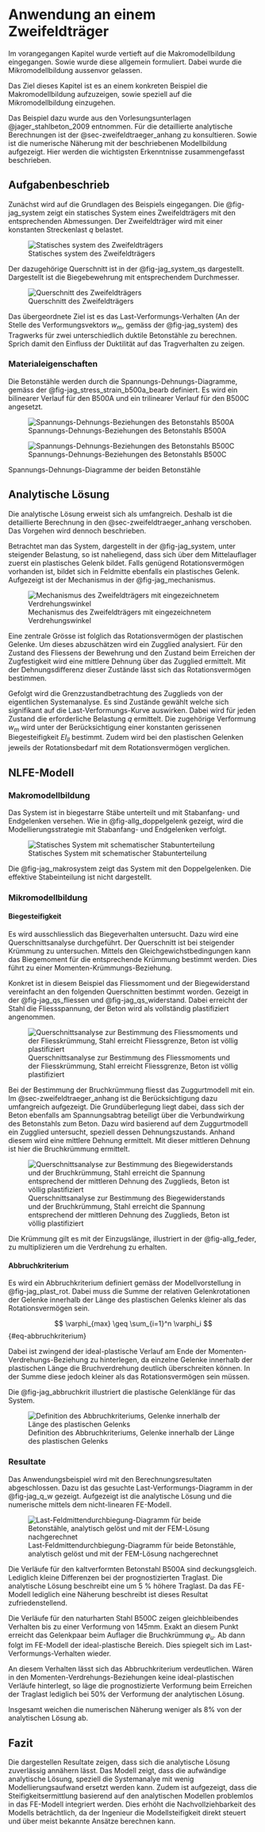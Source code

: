# Anwendung an einem Zweifeldträger{#sec-zweifeldtraeger}

Im vorangegangen Kapitel wurde vertieft auf die Makromodellbildung eingegangen. Sowie wurde diese allgemein formuliert. Dabei wurde die Mikromodellbildung aussenvor gelassen. 

Das Ziel dieses Kapitel ist es an einem konkreten Beispiel die Makromodellbildung aufzuzeigen, sowie speziell auf die Mikromodellbildung einzugehen. 

Das Beispiel dazu wurde aus den Vorlesungsunterlagen @jager_stahlbeton_2009 entnommen. Für die detaillierte analytische Berechnungen ist der @sec-zweifeldtraeger_anhang zu konsultieren. Sowie ist die numerische Näherung mit der beschriebenen Modellbildung aufgezeigt. Hier werden die wichtigsten Erkenntnisse zusammengefasst beschrieben.

## Aufgabenbeschrieb

Zunächst wird auf die Grundlagen des Beispiels eingegangen. Die @fig-jag_system zeigt ein statisches System eines Zweifeldträgers mit den entsprechenden Abmessungen. Der Zweifeldträger wird mit einer konstanten Streckenlast $q$ belastet. 

![Statisches system des Zweifeldträgers](../imgs/jag_system.svg){#fig-jag_system}

Der dazugehörige Querschnitt ist in der @fig-jag_system_qs dargestellt. Dargestellt ist die Biegebewehrung mit entsprechendem Durchmesser.

![Querschnitt des Zweifeldträgers](../imgs/jag_system_qs.svg){#fig-jag_system_qs}

Das übergeordnete Ziel ist es das Last-Verformungs-Verhalten (An der Stelle des Verformungsvektors $w_m$, gemäss der @fig-jag_system) des Tragwerks für zwei unterschiedlich duktile Betonstähle zu berechnen. Sprich damit den Einfluss der Duktilität auf das Tragverhalten zu zeigen.

### Materialeigenschaften

Die Betonstähle werden durch die Spannungs-Dehnungs-Diagramme, gemäss der @fig-jag_stress_strain_b500a_bearb definiert. Es wird ein bilinearer Verlauf für den B500A und ein trilinearer Verlauf für den B500C angesetzt.

::: {#fig-jag_stress_strain_steel-ncol=2}

![Spannungs-Dehnungs-Beziehungen des Betonstahls B500A](../imgs/jag_stress_strain_b500a_bearb.svg){#fig-jag_stress_strain_b500a_bearb}

![Spannungs-Dehnungs-Beziehungen des Betonstahls B500C](../imgs/jag_stress_strain_b500c.svg){#fig-jag_stress_strain_b500c}

Spannungs-Dehnungs-Diagramme der beiden Betonstähle
:::

## Analytische Lösung

Die analytische Lösung erweist sich als umfangreich. Deshalb ist die detaillierte Berechnung in den @sec-zweifeldtraeger_anhang verschoben. Das Vorgehen wird dennoch beschrieben.

Betrachtet man das System, dargestellt in der @fig-jag_system, unter steigender Belastung, so ist naheliegend, dass sich über dem Mittelauflager zuerst ein plastisches Gelenk bildet. Falls genügend Rotationsvermögen vorhanden ist, bildet sich in Feldmitte ebenfalls ein plastisches Gelenk. Aufgezeigt ist der Mechanismus in der @fig-jag_mechanismus.

![Mechanismus des Zweifeldträgers mit eingezeichnetem Verdrehungswinkel](../imgs/jag_mechanismus.svg){#fig-jag_mechanismus}

Eine zentrale Grösse ist folglich das Rotationsvermögen der plastischen Gelenke. Um dieses abzuschätzen wird ein Zugglied analysiert. Für den Zustand des Fliessens der Bewehrung und den Zustand beim Erreichen der Zugfestigkeit wird eine mittlere Dehnung über das Zugglied ermittelt. Mit der Dehnungsdifferenz dieser Zustände lässt sich das Rotationsvermögen bestimmen.

Gefolgt wird die Grenzzustandbetrachtung des Zugglieds von der eigentlichen Systemanalyse. Es sind Zustände gewählt welche sich signifikant auf die Last-Verformungs-Kurve auswirken. Dabei wird für jeden Zustand die erforderliche Belastung $q$ ermittelt. Die zugehörige Verformung $w_m$ wird unter der Berücksichtigung einer konstanten gerissenen Biegesteifigkeit $EI_{II}$ bestimmt. Zudem wird bei den plastischen Gelenken jeweils der Rotationsbedarf mit dem Rotationsvermögen verglichen.


## NLFE-Modell

### Makromodellbildung

Das System ist in biegestarre Stäbe unterteilt und mit Stabanfang- und Endgelenken versehen. Wie in @fig-allg_doppelgelenk gezeigt, wird die Modellierungsstrategie mit Stabanfang- und Endgelenken verfolgt. 

![Statisches System mit schematischer Stabunterteilung](../imgs/jag_makrosystem.svg){#fig-jag_makrosystem}

Die @fig-jag_makrosystem zeigt das System mit den Doppelgelenken. Die effektive Stabeinteilung ist nicht dargestellt.

### Mikromodellbildung

#### Biegesteifigkeit

Es wird ausschliesslich das Biegeverhalten untersucht. Dazu wird eine Querschnittsanalyse durchgeführt. Der Querschnitt ist bei steigender Krümmung zu untersuchen. Mittels den Gleichgewichstbedingungen kann das Biegemoment für die entsprechende Krümmung bestimmt werden. Dies führt zu einer Momenten-Krümmungs-Beziehung. 

Konkret ist in diesem Beispiel das Fliessmoment und der Biegewiderstand vereinfacht an den folgenden Querschnitten bestimmt worden. Gezeigt in der @fig-jag_qs_fliessen und @fig-jag_qs_widerstand. Dabei erreicht der Stahl die Fliessspannung, der Beton wird als vollständig plastifiziert angenommen.

![Querschnittsanalyse zur Bestimmung des Fliessmoments und der Fliesskrümmung, Stahl erreicht Fliessgrenze, Beton ist völlig plastifiziert](../imgs/jag_qs_fliessen.svg){#fig-jag_qs_fliessen}

Bei der Bestimmung der Bruchkrümmung fliesst das Zuggurtmodell mit ein. Im @sec-zweifeldtraeger_anhang ist die Berücksichtigung dazu umfangreich aufgezeigt. Die Grundüberlegung liegt dabei, dass sich der Beton ebenfalls am Spannungsabtrag beteiligt über die Verbundwirkung des Betonstahls zum Beton. Dazu wird basierend auf dem Zuggurtmodell ein Zugglied untersucht, speziell dessen Dehnungszustands. Anhand diesem wird eine mittlere Dehnung ermittelt. Mit dieser mittleren Dehnung ist hier die Bruchkrümmung ermittelt.

![Querschnittsanalyse zur Bestimmung des Biegewiderstands und der Bruchkrümmung, Stahl erreicht die Spannung entsprechend der mittleren Dehnung des Zugglieds, Beton ist völlig plastifiziert](../imgs/jag_qs_widerstand.svg){#fig-jag_qs_widerstand}

Die Krümmung gilt es mit der Einzugslänge, illustriert in der @fig-allg_feder, zu multiplizieren um die Verdrehung zu erhalten. 

#### Abbruchkriterium

Es wird ein Abbruchkriterium definiert gemäss der Modellvorstellung in @fig-jag_plast_rot. Dabei muss die Summe der relativen Gelenkrotationen der Gelenke innerhalb der Länge des plastischen Gelenks kleiner als das Rotationsvermögen sein.

$$
\varphi_{max} \geq \sum_{i=1}^n \varphi_i
$${#eq-abbruchkriterium}

Dabei ist zwingend der ideal-plastische Verlauf am Ende der Momenten-Verdrehungs-Beziehung zu hinterlegen, da einzelne Gelenke innerhalb der plastischen Länge die Bruchverdrehung deutlich überschreiten können. In der Summe diese jedoch kleiner als das Rotationsvermögen sein müssen.

Die @fig-jag_abbruchkrit illustriert die plastische Gelenklänge für das System. 

![Definition des Abbruchkriteriums, Gelenke innerhalb der Länge des plastischen Gelenks](../imgs/jag_abbruchkrit.svg){#fig-jag_abbruchkrit}

### Resultate

Das Anwendungsbeispiel wird mit den Berechnungsresultaten abgeschlossen. Dazu ist das gesuchte Last-Verformungs-Diagramm in der @fig-jag_q_w gezeigt. Aufgezeigt ist die analytische Lösung und die numerische mittels dem nicht-linearen FE-Modell.

![Last-Feldmittendurchbiegung-Diagramm für beide Betonstähle, analytisch gelöst und mit der FEM-Lösung nachgerechnet](../imgs/jag_q_w.svg){#fig-jag_q_w}

Die Verläufe für den kaltverformten Betonstahl B500A sind deckungsgleich. Lediglich kleine Differenzen bei der prognostizierten Traglast. Die analytische Lösung beschreibt eine um 5 % höhere Traglast. Da das FE-Modell lediglich eine Näherung beschreibt ist dieses Resultat zufriedenstellend.

Die Verläufe für den naturharten Stahl B500C zeigen gleichbleibendes Verhalten bis zu einer Verformung von 145mm. Exakt an diesem Punkt erreicht das Gelenkpaar beim Auflager die Bruchkrümmung $\varphi_u$. Ab dann folgt im FE-Modell der ideal-plastische Bereich. Dies spiegelt sich im Last-Verformungs-Verhalten wieder. 

An diesem Verhalten lässt sich das Abbruchkriterium verdeutlichen. Wären in den Momenten-Verdrehungs-Beziehungen keine ideal-plastischen Verläufe hinterlegt, so läge die prognostizierte Verformung beim Erreichen der Traglast lediglich bei 50% der Verformung der analytischen Lösung.

Insgesamt weichen die numerischen Näherung weniger als 8% von der analytischen Lösung ab.

## Fazit

Die dargestellen Resultate zeigen, dass sich die analytische Lösung zuverlässig annähern lässt. Das Modell zeigt, dass die aufwändige analytische Lösung, speziell die Systemanalye mit wenig Modellierungsaufwand ersetzt werden kann. Zudem ist aufgezeigt, dass die Steifigkeitsermittlung basierend auf den analytischen Modellen problemlos in das FE-Modell integriert werden. Dies erhöht die Nachvollziehbarkeit des Modells beträchtlich, da der Ingenieur die Modellsteifigkeit direkt steuert und über meist bekannte Ansätze berechnen kann.





